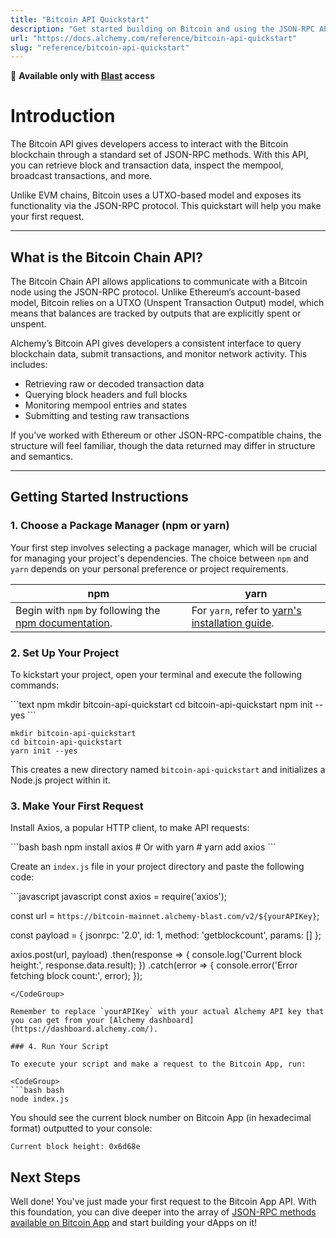 ```yaml
---
title: "Bitcoin API Quickstart"
description: "Get started building on Bitcoin and using the JSON-RPC API"
url: "https://docs.alchemy.com/reference/bitcoin-api-quickstart"
slug: "reference/bitcoin-api-quickstart"
---
```


🚀 **Available only with [Blast](../reference/introduction-to-blast#how-can-i-get-it) access**

# Introduction

The Bitcoin API gives developers access to interact with the Bitcoin blockchain through a standard set of JSON-RPC methods. With this API, you can retrieve block and transaction data, inspect the mempool, broadcast transactions, and more.

Unlike EVM chains, Bitcoin uses a UTXO-based model and exposes its functionality via the JSON-RPC protocol. This quickstart will help you make your first request.

***

## What is the Bitcoin Chain API?

The Bitcoin Chain API allows applications to communicate with a Bitcoin node using the JSON-RPC protocol. Unlike Ethereum’s account-based model, Bitcoin relies on a UTXO (Unspent Transaction Output) model, which means that balances are tracked by outputs that are explicitly spent or unspent.

Alchemy’s Bitcoin API gives developers a consistent interface to query blockchain data, submit transactions, and monitor network activity. This includes:

* Retrieving raw or decoded transaction data
* Querying block headers and full blocks
* Monitoring mempool entries and states
* Submitting and testing raw transactions

If you’ve worked with Ethereum or other JSON-RPC-compatible chains, the structure will feel familiar, though the data returned may differ in structure and semantics.

***

## Getting Started Instructions

### 1. Choose a Package Manager (npm or yarn)

Your first step involves selecting a package manager, which will be crucial for managing your project's dependencies. The choice between `npm` and `yarn` depends on your personal preference or project requirements.

| npm                                                                                                                       | yarn                                                                                                |
| ------------------------------------------------------------------------------------------------------------------------- | --------------------------------------------------------------------------------------------------- |
| Begin with `npm` by following the [npm documentation](https://docs.npmjs.com/downloading-and-installing-node-js-and-npm). | For `yarn`, refer to [yarn's installation guide](https://classic.yarnpkg.com/lang/en/docs/install). |

### 2. Set Up Your Project

To kickstart your project, open your terminal and execute the following commands:

<CodeGroup>
  ```text npm
  mkdir bitcoin-api-quickstart
  cd bitcoin-api-quickstart
  npm init --yes
  ```

  ```text yarn
  mkdir bitcoin-api-quickstart
  cd bitcoin-api-quickstart
  yarn init --yes
  ```
</CodeGroup>

This creates a new directory named `bitcoin-api-quickstart` and initializes a Node.js project within it.

### 3. Make Your First Request

Install Axios, a popular HTTP client, to make API requests:

<CodeGroup>
  ```bash bash
  npm install axios
  # Or with yarn
  # yarn add axios
  ```
</CodeGroup>

Create an `index.js` file in your project directory and paste the following code:

<CodeGroup>
  ```javascript javascript
  const axios = require('axios');

  const url = `https://bitcoin-mainnet.alchemy-blast.com/v2/${yourAPIKey}`;

  const payload = {
  jsonrpc: '2.0',
  id: 1,
  method: 'getblockcount',
  params: []
  };

  axios.post(url, payload)
  .then(response => {
  console.log('Current block height:', response.data.result);
  })
  .catch(error => {
  console.error('Error fetching block count:', error);
  });

  ```
</CodeGroup>

Remember to replace `yourAPIKey` with your actual Alchemy API key that you can get from your [Alchemy dashboard](https://dashboard.alchemy.com/).

### 4. Run Your Script

To execute your script and make a request to the Bitcoin App, run:

<CodeGroup>
  ```bash bash
  node index.js
  ```
</CodeGroup>

You should see the current block number on Bitcoin App (in hexadecimal format) outputted to your console:

```
Current block height: 0x6d68e
```

## Next Steps

Well done! You've just made your first request to the Bitcoin App API. With this foundation, you can dive deeper into the array of [JSON-RPC methods available on Bitcoin App](/node/bitcoin/bitcoin-api-endpoints) and start building your dApps on it!
